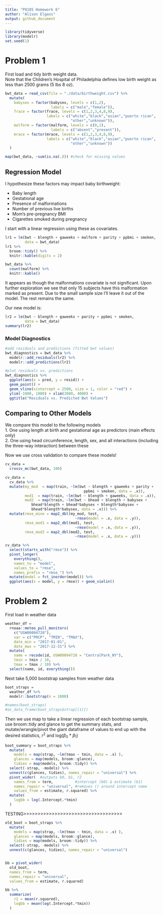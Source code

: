 ```yaml
---
title: "P8105 Homework 6"
author: "Alison Elgass"
output: github_document
---
```


```r
library(tidyverse)
library(modelr)
set.seed(1)
```

# Problem 1
First load and tidy birth weight data.  
Note that the Children's Hospital of Philadelphia defines low birth weight as less than 2500 grams (5 lbs 8 oz).
```r
bwt_data = read_csv(file = "./data/birthweight.csv") %>% 
  mutate(
    babysex = factor(babysex, levels = c(1,2), 
                     labels = c("male","female")),
    frace = factor(frace, levels = c(1,2,3,4,8,9), 
                   labels = c("white","black","asian","puerto rican",
                              "other","unknown")),
    malform = factor(malform, levels = c(0,1), 
                     labels = c("absent","present")),
    mrace = factor(mrace, levels = c(1,2,3,4,8,9), 
                   labels = c("white","black","asian","puerto rican",
                              "other","unknown"))
  )

map(bwt_data, ~sum(is.na(.))) #check for missing values

```

## Regression Model
I hypothesize these factors may impact baby birthweight:  

* Baby length
* Gestational age
* Presence of malformations
* Number of previous live births
* Mom's pre-pregnancy BMI
* Cigarettes smoked during pregnancy  

I start with a linear regression using these as covariates.
```r
lr1 = lm(bwt ~ blength + gaweeks + malform + parity + ppbmi + smoken,
         data = bwt_data)
lr1 %>% 
  broom::tidy() %>% 
  knitr::kable(digits = 2)

bwt_data %>% 
  count(malform) %>% 
  knitr::kable()
```

It appears as though the malformations covariate is not significant. Upon further exploration we see that only 15 subjects have this malformation marked as present. Due to the small sample size I'll leave it out of the model. The rest remains the same.  
  
Our new model is:

```r
lr2 = lm(bwt ~ blength + gaweeks + parity + ppbmi + smoken,
         data = bwt_data)
summary(lr2)
```

### Model Diagnostics
```r
#add residuals and predictions (fitted bwt values)
bwt_diagnostics = bwt_data %>% 
  modelr::add_residuals(lr2) %>% 
  modelr::add_predictions(lr2)

#plot residuals vs. predictions
bwt_diagnostics %>% 
  ggplot(aes(x = pred, y = resid)) +
  geom_point() +
  geom_vline(xintercept = 2500, size = 1, color = "red") +
  ylim(-1000, 1000) + xlim(2000, 4000) +
  ggtitle("Residuals vs. Predicted Bwt Values")

```

## Comparing to Other Models
We compare this model to the following models  
1. One using length at birth and gestational age as predictors (main effects only)  
2. One using head circumference, length, sex, and all interactions (including the three-way interaction) between these  
  
  
Now we use cross validation to compare these models!
```r
cv_data = 
  crossv_mc(bwt_data, 100)

cv_data = 
  cv_data %>% 
  mutate(my_mod  = map(train, ~lm(bwt ~ blength + gaweeks + parity + 
                                    ppbmi + smoken, data = .x)),
         mod1  = map(train, ~lm(bwt ~ blength + gaweeks, data = .x)),
         mod2  = map(train, ~lm(bwt ~ bhead + blength + babysex + 
            bhead*blength + bhead*babysex + blength*babysex +
            bhead*blength*babysex, data = .x))) %>% 
  mutate(rmse_mine = map2_dbl(my_mod, test, 
                                ~rmse(model = .x, data = .y)),
         rmse_mod1 = map2_dbl(mod1, test, 
                                ~rmse(model = .x, data = .y)),
         rmse_mod2 = map2_dbl(mod2, test, 
                                ~rmse(model = .x, data = .y)))

cv_data %>% 
  select(starts_with("rmse")) %>% 
  pivot_longer(
    everything(),
    names_to = "model", 
    values_to = "rmse",
    names_prefix = "rmse_") %>% 
  mutate(model = fct_inorder(model)) %>% 
  ggplot(aes(x = model, y = rmse)) + geom_violin()
```


# Problem 2
First load in weather data
```r
weather_df = 
  rnoaa::meteo_pull_monitors(
    c("USW00094728"),
    var = c("PRCP", "TMIN", "TMAX"), 
    date_min = "2017-01-01",
    date_max = "2017-12-31") %>%
  mutate(
    name = recode(id, USW00094728 = "CentralPark_NY"),
    tmin = tmin / 10,
    tmax = tmax / 10) %>%
  select(name, id, everything())
```

Next take 5,000 bootstrap samples from weather data
```r
boot_straps = 
  weather_df %>% 
  modelr::bootstrap(n = 1000)

#names(boot_straps)
#as_data_frame(boot_straps$strap[[1]])
```

Then we use map to take a linear regression of each bootstrap sample,  
use broom::tidy and glance to get the summary stats, and mutate/wrangle/pivot the giant dataframe of values to end up with the desired statistics, r^2^ and log($\beta$~0~ * $\beta$~1~)
```r
boot_summary = boot_straps %>% 
  mutate(
    models = map(strap, ~lm(tmax ~ tmin, data = .x) ),
    glances = map(models, broom::glance),
    tidies = map(models, broom::tidy)) %>% 
  select(-strap, -models) %>% 
  unnest(c(glances, tidies), names_repair = "universal") %>% 
  pivot_wider(  #outputs b0, b1, r2
    names_from = term,          #intercept (b0) & estimate (b1)
    names_repair = "universal", #removes () around intercept name
    values_from = estimate, r.squared) %>% 
  mutate(
    logbb = log(.Intercept.*tmin)
  )
```


TESTING>>>>>>>>>>>>>>>>>>>>>>>>>>>>>>>>>>>
```r
old_boot = boot_straps %>% 
  mutate(
    models = map(strap, ~lm(tmax ~ tmin, data = .x) ),
    glances = map(models, broom::glance),
    tidies = map(models, broom::tidy)) %>% 
  select(-strap, -models) %>% 
  unnest(c(glances, tidies), names_repair = "universal")


bb = pivot_wider(
  old_boot,
  names_from = term,
  names_repair = "universal",
  values_from = estimate, r.squared)

bb %>% 
  summarize(
    r2 = mean(r.squared),
    logbb = mean(log(.Intercept.*tmin))
  )
```

